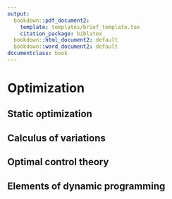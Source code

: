```yaml
---
output:
  bookdown::pdf_document2:
    template: templates/brief_template.tex
    citation_package: biblatex
  bookdown::html_document2: default
  bookdown::word_document2: default
documentclass: book
---
```


# Optimization {.unnumbered}

## Static optimization {-}

## Calculus of variations {-}

## Optimal control theory {-}

## Elements of dynamic programming {-}
